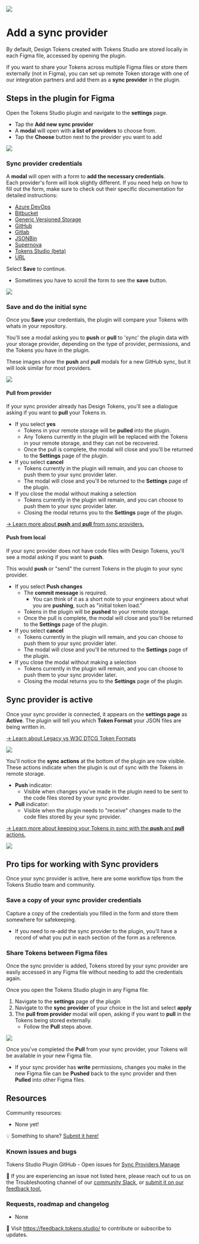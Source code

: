 ![](/token-storage-and-sync/header-token-type-add-sync.png)
# Add a sync provider 
By default, Design Tokens created with Tokens Studio are stored locally in each Figma file, accessed by opening the plugin. 

If you want to share your Tokens across multiple Figma files or store them externally (not in Figma), you can set up remote Token storage with one of our integration partners and add them as a **sync provider** in the plugin. 

## Steps in the plugin for Figma
Open the Tokens Studio plugin and navigate to the **settings** page. 
- Tap the **Add new sync provider** 
- A **modal** will open with **a list of providers** to choose from. 
- Tap the **Choose** button next to the provider you want to add

![](/token-storage-and-sync/settings-page-addNewSyncProvider-v2-0.png) 
### Sync provider credentials 
A **modal** will open with a form to **add the necessary credentials**. 
\
Each provider's form will look slightly different. If you need help on how to fill out the form, make sure to check out their specific documentation for detailed instructions:
- [Azure DevOps](/token-storage-and-sync/sync-provider-azure-devops)
- [Bitbucket](/token-storage-and-sync/sync-provider-bitbucket)
- [Generic Versioned Storage](/token-storage-and-sync/sync-provider-generic-versioned)
- [GitHub](/token-storage-and-sync/sync-provider-github)
- [Gitlab](/token-storage-and-sync/sync-provider-gitlab)
- [JSONBin](/token-storage-and-sync/sync-provider-jsonbin)
- [Supernova](/token-storage-and-sync/sync-provider-supernova)
- [Tokens Studio (beta)](/token-storage-and-sync/sync-provider-tokens-studio)
- [URL](/token-storage-and-sync/sync-provider-url)

Select **Save** to continue. 
- Sometimes you have to scroll the form to see the **save** button.

![](/token-storage-and-sync/sync-save-button-cutoff-annotated-v2-0.png)
### Save and do the initial sync
Once you **Save** your credentials, the plugin will compare your Tokens with whats in your repository. 

You'll see a modal asking you to **push** or **pull** to 'sync' the plugin data with your storage provider, depending on the type of provider, permissions, and the Tokens you have in the plugin. 

These images show the **push** and **pull** modals for a new GitHub sync, but it will look similar for most providers. 

![](/token-storage-and-sync/sync-git-push-pull-modal-v2-0.png)
#### Pull from provider 
If your sync provider already has Design Tokens, you'll see a dialogue asking if you want to **pull** your Tokens in. 
- If you select **yes** 
	- Tokens in your remote storage will be **pulled** into the plugin. 
	- Any Tokens currently in the plugin will be replaced with the Tokens in your remote storage, and they can not be recovered.
	- Once the pull is complete, the modal will close and you'll be returned to the **Settings** page of the plugin. 
- If you select **cancel**
	- Tokens currently in the plugin will remain, and you can choose to push them to your sync provider later. 
	-  The modal will close and you'll be returned to the **Settings** page of the plugin. 
- If you close the modal without making a selection
	- Tokens currently in the plugin will remain, and you can choose to push them to your sync provider later. 
	- Closing the modal returns you to the **Settings** page of the plugin. 

[→ Learn more about **push** and **pull** from sync providers.](/token-storage-and-sync/sync-push-pull-changes)

#### Push from local 
If your sync provider does not have code files with Design Tokens, you'll see a modal asking if you want to **push**. 

This would **push** or "send" the current Tokens in the plugin to your sync provider.
- If you select **Push changes** 
	- The **commit message** is required. 
		- You can think of it as a short note to your engineers about what you are **pushing**, such as "initial token load." 
	- Tokens in the plugin will be **pushed** to your remote storage. 
	- Once the pull is complete, the modal will close and you'll be returned to the **Settings** page of the plugin. 
- If you select **cancel**
	- Tokens currently in the plugin will remain, and you can choose to push them to your sync provider later. 
	-  The modal will close and you'll be returned to the **Settings** page of the plugin. 
- If you close the modal without making a selection
	- Tokens currently in the plugin will remain, and you can choose to push them to your sync provider later. 
	- Closing the modal returns you to the **Settings** page of the plugin. 

## Sync provider is active
Once your sync provider is connected, it appears on the **settings page** as **Active**. The plugin will tell you which **Token Format** your JSON files are being written in.

[→ Learn about Legacy vs W3C DTCG Token Formats](/token-format/token-format-view-change-dtcg)

![](/token-storage-and-sync/settings-page-sync-actions-push-v2-0.png)

You'll notice the **sync actions** at the bottom of the plugin are now visible. These actions indicate when the plugin is out of sync with the Tokens in remote storage. 
- **Push** indicator:
	- Visible when changes you've made in the plugin need to be sent to the code files stored by your sync provider.
- **Pull** indicator:
	- Visible when the plugin needs to "receive" changes made to the code files stored by your sync provider. 

[→ Learn more about keeping your Tokens in sync with the **push** and **pull** actions.](/token-storage-and-sync/sync-push-pull-changes)

![](/token-storage-and-sync/sync-actions-none-v2-0.png)
## Pro tips for working with Sync providers
Once your sync provider is active, here are some workflow tips from the Tokens Studio team and community. 

### Save a copy of your sync provider credentials
Capture a copy of the credentials you filled in the form and store them somewhere for safekeeping. 
- If you need to re-add the sync provider to the plugin, you'll have a record of what you put in each section of the form as a reference. 

### Share Tokens between Figma files
Once the sync provider is added, Tokens stored by your sync provider are easily accessed in any Figma file without needing to add the credentials again. 

Once you open the Tokens Studio plugin in any Figma file:
1. Navigate to the **settings** page of the plugin 
2. Navigate to the **sync provider** of your choice in the list and select **apply**
3. The **pull from provider** modal will open, asking if you want to **pull** in the Tokens being stored externally. 
	- Follow the **Pull** steps above. 

![](/token-storage-and-sync/sync-pull-modal-v2-01.png)

Once you've completed the **Pull** from your sync provider, your Tokens will be available in your new Figma file. 
- If your sync provider has **write** permissions, changes you make in the new Figma file can be **Pushed** back to the sync provider and then **Pulled** into other Figma files. 

## Resources
Community resources:
- None yet! 

💡 Something to share? [Submit it here!](https://feedback.tokens.studio/)

### Known issues and bugs
Tokens Studio Plugin GitHub - Open issues for [Sync Providers Manage](https://github.com/tokens-studio/figma-plugin/labels/sync%20providers%20manage)

🐞 If you are experiencing an issue not listed here, please reach out to us on the Troubleshooting channel of our [community Slack](https://tokens.studio/slack), or [submit it on our feedback tool.](https://feedback.tokens.studio/ ) 

### Requests, roadmap and changelog
- None 

💌 Visit https://feedback.tokens.studio/ to contribute or subscribe to updates.

